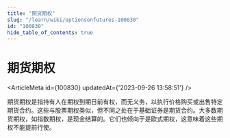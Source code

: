 ```yaml
---
title: "期货期权"
slug: "/learn/wiki/optionsonfutures-100830"
id: "100830"
hide_table_of_contents: true
---
```



# 期货期权

<ArticleMeta id={100830} updatedAt={'2023-09-26 13:58:51'} />
<div className='border-solid border-b border-t-0 my-4 border-[var(--ifm-color-gray-300)]' />

期货期权是指持有人在期权到期日前有权，而无义务，以执行价格购买或出售特定期货合约。这些与股票期权类似，但不同之处在于基础证券是期货合约。大多数期货期权，如指数期权，是现金结算的。它们也倾向于是欧式期权，这意味着这些期权不能提前行使。
